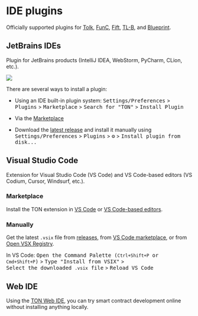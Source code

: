 
# IDE plugins

Officially supported plugins for [Tolk](/v3/documentation/smart-contracts/tolk/overview), [FunC](/v3/documentation/smart-contracts/func/overview), [Fift](/v3/documentation/smart-contracts/fift/overview), [TL-B](/v3/documentation/data-formats/tlb/tl-b-language), and [Blueprint](/v3/documentation/smart-contracts/getting-started/javascript).

## JetBrains IDEs

Plugin for JetBrains products (IntelliJ IDEA, WebStorm, PyCharm, CLion, etc.).

![](/img/docs/ton-jetbrains-plugin.png)

There are several ways to install a plugin:
- Using an IDE built-in plugin system:
<kbd>Settings/Preferences</kbd> > <kbd>Plugins</kbd> > <kbd>Marketplace</kbd> > <kbd>Search for "TON"</kbd> >
  <kbd>Install Plugin</kbd>

- Via the [Marketplace](https://plugins.jetbrains.com/plugin/23382-ton)

- Download the [latest release](https://github.com/ton-blockchain/intellij-ton/releases/latest) and install it manually using
<kbd>Settings/Preferences</kbd> > <kbd>Plugins</kbd> > <kbd>⚙️</kbd> > <kbd>Install plugin from disk...</kbd>

## Visual Studio Code

Extension for Visual Studio Code (VS Code) and VS Code-based editors (VS Codium, Cursor, Windsurf, etc.).

### Marketplace

Install the TON extension in [VS Code](https://marketplace.visualstudio.com/items?itemName=ton-core.vscode-ton) or [VS Code-based editors](https://open-vsx.org/extension/ton-core/vscode-ton).

### Manually
Get the latest `.vsix` file from [releases](https://github.com/ton-blockchain/ton-language-server/releases), from
[VS Code marketplace](https://marketplace.visualstudio.com/items?itemName=ton-core.vscode-ton),
or from [Open VSX Registry](https://open-vsx.org/extension/ton-core/vscode-ton).

In VS Code:
<kbd>Open the Command Palette (`Ctrl+Shift+P` or `Cmd+Shift+P`)</kbd> >
<kbd>Type "Install from VSIX"</kbd> >
<kbd>Select the downloaded `.vsix` file</kbd> >
<kbd>Reload VS Code</kbd>

## Web IDE
Using the [TON Web IDE](https://ide.ton.org/), you can try smart contract development online without installing anything locally.

<Feedback />

